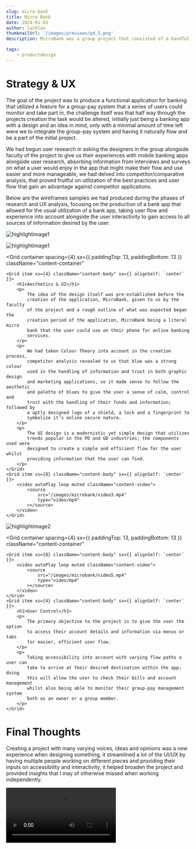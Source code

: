 ```yaml
---
slug: micro-bank
title: Micro Bank
date: 2024-01-03
author: lachlan
thumbnailUrl: '/images/previews/pd_5.png'
description: MicroBank was a group project that consisted of a handful of other designers given the task of producing a bank app that’s primary feature was having a form of a group-pay that a series of users that existed in the group itself would all be able to track and pay rent or bills and have it be visible to the group; the target demographic was typically people in university or other such shared living situations.

tags:
    - productdesign
---
```


<div className="centered">
<h1>Strategy & UX</h1>

<p>
    The goal of the project was to produce a functional application for banking
    that utilized a feature for a group-pay system that a series of users could
    monitor and take part in, the challenge itself was that half way through the
    projects creation the task would be altered, initially just being a banking
    app with a design and an idea in mind, only with a minimal amount of time
    left were we to integrate the group-pay system and having it naturally flow
    and be a part of the initial project.
</p>

<p>
    We had begun user research in asking the designers in the group alongside
    faculty of the project to give us their experiences with mobile banking apps
    alongside user research, absorbing information from interviews and surveys
    on what a user would enjoy in the app that might make their flow and use
    easier and more manageable, we had delved into competitor/comparative
    analysis, that proved fruitful on utilization of the best practices and user
    flow that gain an advantage against competitor applications.
</p>

<p>
    Below are the wireframes samples we had produced during the phases of
    research and UX analysis, focusing on the production of a bank app that
    allowed for the usual utilization of a bank app, taking user flow and
    experience into account alongside the user interactivity to gain access to
    all sources of information desired by the user.
</p>

</div>

![highlightimage1](/images/microbank/image1.png)

![highlightimage1](/images/microbank/image2.png)

<Grid
    container
    spacing={4}
    sx={{ paddingTop: 13, paddingBottom: 13 }}
    className="content-container"
>
    <Grid item xs={4} className="content-body" sx={{ alignSelf: `center` }}>
        <h1>Aesthetics & UI</h1>
        <p>
            The idea of the design itself was pre-established before the
            creation of the application, MicroBank, given to us by the faculty
            of the project and a rough outline of what was expected began the
            creation period of the application, MicroBank being a literal micro
            bank that the user could use on their phone for online banking
            services.
        </p>
        <p>
            We had taken Colour Theory into account in the creation process,
            competitor analysis revealed to us that blue was a strong colour
            used in the handling of information and trust in both graphic design
            and marketing applications, so it made sense to follow the aesthetic
            and palette of blues to give the user a sense of calm, control and
            trust with the handling of their funds and information; followed by
            a aptly designed logo of a shield, a lock and a fingerprint to
            symbolize it’s online secure nature.
        </p>
        <p>
            The UI design is a modernistic yet simple design that utilizes
            trends popular in the PD and GD industries; the components used were
            designed to create a simple and efficient flow for the user whilst
            providing information that the user can find.
        </p>
    </Grid>
    <Grid item xs={8} className="content-body" sx={{ alignSelf: `center` }}>
        <video autoPlay loop muted className="content-video">
            <source
                src="/images/microbank/video3.mp4"
                type="video/mp4"
            ></source>
        </video>
    </Grid>
</Grid>

![highlightimage2](/images/microbank/image4.png)

<Grid
    container
    spacing={4}
    sx={{ paddingTop: 13, paddingBottom: 13 }}
    className="content-container"
>
    <Grid item xs={8} className="content-body" sx={{ alignSelf: `center` }}>
        <video autoPlay loop muted className="content-video">
            <source
                src="/images/microbank/video5.mp4"
                type="video/mp4"
            ></source>
        </video>
    </Grid>
    <Grid item xs={4} className="content-body" sx={{ alignSelf: `center` }}>
        <h1>User Control</h1>
        <p>
            The primary objective to the project is to give the user the option
            to access their account details and information via menus or tabs
            for easier, efficient user flow.
        </p>
        <p>
            Taking accessibility into account with varying flow paths a user can
            take to arrive at their desired destination within the app; doing
            this will allow the user to check their bills and account management
            whilst also being able to monitor their group-pay management system
            both as an owner or a group member.
        </p>
    </Grid>
</Grid>

<div className="centered">
    <h1>Final Thoughts</h1>
    <p>
        Creating a project with many varying voices, ideas and opinions was a
        new experience when designing something, it streamlined a lot of the
        UI/UX by having multiple people working on different pieces and
        providing their inputs on accessibility and interactivity, it helped
        broaden the project and provided insights that I may of otherwise missed
        when working independently.
    </p>
</div>

<video controls autoplay="false" className="content-video">
    <source src="/images/microbank/video6.mp4" type="video/mp4"></source>
</video>
